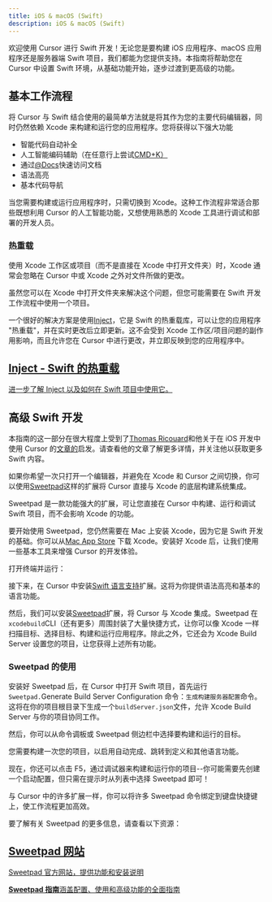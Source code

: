 ```yaml
---
title: iOS & macOS (Swift)
description: iOS & macOS (Swift)
---
```


 
欢迎使用 Cursor 进行 Swift 开发！无论您是要构建 iOS 应用程序、macOS 应用程序还是服务器端 Swift 项目，我们都能为您提供支持。本指南将帮助您在 Cursor 中设置 Swift 环境，从基础功能开始，逐步过渡到更高级的功能。

## 基本工作流程

将 Cursor 与 Swift 结合使用的最简单方法就是将其作为您的主要代码编辑器，同时仍然依赖 Xcode 来构建和运行您的应用程序。您将获得以下强大功能

- 智能代码自动补全
- 人工智能编码辅助（在任意行上尝试[CMD+K）](https://docs.cursor.com/cmdk/overview)
- 通过[@Docs](https://docs.cursor.com/context/@-symbols/@-docs)快速访问文档
- 语法高亮
- 基本代码导航

当您需要构建或运行应用程序时，只需切换到 Xcode。这种工作流程非常适合那些既想利用 Cursor 的人工智能功能，又想使用熟悉的 Xcode 工具进行调试和部署的开发人员。

### 热重载

使用 Xcode 工作区或项目（而不是直接在 Xcode 中打开文件夹）时，Xcode 通常会忽略在 Cursor 中或 Xcode 之外对文件所做的更改。

虽然您可以在 Xcode 中打开文件夹来解决这个问题，但您可能需要在 Swift 开发工作流程中使用一个项目。

一个很好的解决方案是使用[Inject](https://github.com/krzysztofzablocki/Inject)，它是 Swift 的热重载库，可以让您的应用程序 "热重载"，并在实时更改后立即更新。这不会受到 Xcode 工作区/项目问题的副作用影响，而且允许您在 Cursor 中进行更改，并立即反映到您的应用程序中。

## [Inject - Swift 的热重载](https://github.com/krzysztofzablocki/Inject)

[进一步了解 Inject 以及如何在 Swift 项目中使用它。](https://github.com/krzysztofzablocki/Inject)

## 高级 Swift 开发

本指南的这一部分在很大程度上受到了[Thomas Ricouard](https://x.com/Dimillian)和他关于在 iOS 开发中使用 Cursor 的[文章的](https://dimillian.medium.com/how-to-use-cursor-for-ios-development-54b912c23941)启发。请查看他的文章了解更多详情，并关注他以获取更多 Swift 内容。

如果你希望一次只打开一个编辑器，并避免在 Xcode 和 Cursor 之间切换，你可以使用[Sweetpad](https://sweetpad.hyzyla.dev/)这样的扩展将 Cursor 直接与 Xcode 的底层构建系统集成。

Sweetpad 是一款功能强大的扩展，可让您直接在 Cursor 中构建、运行和调试 Swift 项目，而不会影响 Xcode 的功能。

要开始使用 Sweetpad，您仍然需要在 Mac 上安装 Xcode，因为它是 Swift 开发的基础。你可以从[Mac App Store](https://apps.apple.com/us/app/xcode/id497799835) 下载 Xcode。安装好 Xcode 后，让我们使用一些基本工具来增强 Cursor 的开发体验。

打开终端并运行：

接下来，在 Cursor 中安装[Swift 语言支持](https://marketplace.visualstudio.com/items?itemName=sswg.swift-lang)扩展。这将为你提供语法高亮和基本的语言功能。

然后，我们可以安装[Sweetpad](https://sweetpad.hyzyla.dev/)扩展，将 Cursor 与 Xcode 集成。Sweetpad 在`xcodebuild`CLI（还有更多）周围封装了大量快捷方式，让你可以像 Xcode 一样扫描目标、选择目标、构建和运行应用程序。除此之外，它还会为 Xcode Build Server 设置您的项目，让您获得上述所有功能。

### Sweetpad 的使用

安装好 Sweetpad 后，在 Cursor 中打开 Swift 项目，首先运行`Sweetpad.`Generate Build Server Configuration 命令：`生成构建服务器配置`命令。这将在你的项目根目录下生成一个`buildServer.json`文件，允许 Xcode Build Server 与你的项目协同工作。

然后，你可以从命令调板或 Sweetpad 侧边栏中选择要构建和运行的目标。

您需要构建一次您的项目，以启用自动完成、跳转到定义和其他语言功能。

现在，你还可以点击 F5，通过调试器来构建和运行你的项目--你可能需要先创建一个启动配置，但只需在提示时从列表中选择 Sweetpad 即可！

与 Cursor 中的许多扩展一样，你可以将许多 Sweetpad 命令绑定到键盘快捷键上，使工作流程更加高效。

要了解有关 Sweetpad 的更多信息，请查看以下资源：

## [Sweetpad 网站](https://sweetpad.hyzyla.dev/)

[Sweetpad 官方网站，提供功能和安装说明](https://sweetpad.hyzyla.dev/)

[**Sweetpad 指南**涵盖配置、使用和高级功能的全面指南](https://sweetpad.hyzyla.dev/docs/intro)